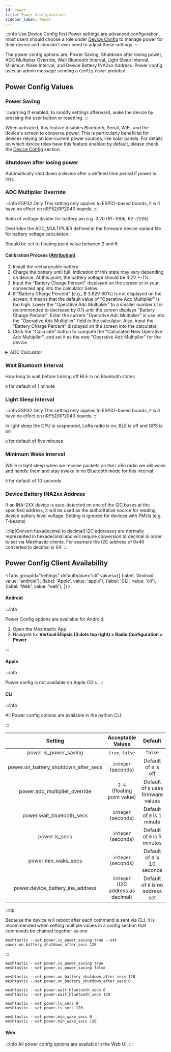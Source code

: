 ```yaml
---
id: power
title: Power Configuration
sidebar_label: Power
---
```



:::info Use Device Config first
Power settings are advanced configuration, most users should choose a role under [Device Config](/docs/configuration/radio/device) to manage power for their device and shouldn't ever need to adjust these settings.
:::

The power config options are: Power Saving, Shutdown after losing power, ADC Multiplier Override, Wait Bluetooth Interval, Light Sleep Interval, Minimum Wake Interval, and Device Battery INA2xx Address. Power config uses an admin message sending a `Config.Power` protobuf.

## Power Config Values

### Power Saving

:::warning 
If enabled, to modify settings afterward, wake the device by pressing the user button or resetting.
:::

When activated, this feature disables Bluetooth, Serial, WiFi, and the device's screen to conserve power. This is particularly beneficial for devices relying on low-current power sources, like solar panels. For details on which device roles have this feature enabled by default, please check the [Device Config](/docs/configuration/radio/device) section.

### Shutdown after losing power

Automatically shut down a device after a defined time period if power is lost.

### ADC Multiplier Override

:::info ESP32 Only
This setting only applies to ESP32-based boards, it will have no effect on nRF52/RP2040 boards.
:::

Ratio of voltage divider for battery pin e.g. 3.20 (R1=100k, R2=220k)

Overrides the ADC_MULTIPLIER defined in the firmware device variant file for battery voltage calculation.

Should be set to floating point value between 2 and 6

#### Calibration Process ([Attribution](https://wiki.uniteng.com/en/meshtastic/nano-g1-explorer#calibration-process))

1. Install the rechargeable battery.
2. Charge the battery until full. Indication of this state may vary depending on device. At this point, the battery voltage should be 4.2V +-1%.
3. Input the "Battery Charge Percent" displayed on the screen or in your connected app into the calculator below.
4. If "Battery Charge Percent" (e.g., B 3.82V 60%) is not displayed on the screen, it means that the default value of "Operative Adc Multiplier" is too high. Lower the "Operative Adc Multiplier" to a smaller number (it is recommended to decrease by 0.1) until the screen displays "Battery Charge Percent". Enter the current "Operative Adc Multiplier" in use into the "Operative Adc Multiplier" field in the calculator. Also, input the "Battery Charge Percent" displayed on the screen into the calculator.
5. Click the "Calculate" button to compute the "Calculated New Operative Adc Multiplier", and set it as the new "Operative Adc Multiplier" for the device.

<details>
  <summary>ADC Calculator</summary>
  <div>
    <Admonition type="info">
      <p>This calibration method only maps 4.2V to Battery Charge Percent 100%, and does not address the potential non-linearities of the ADC.</p>
    </Admonition>
    <table>
      <tr>
        <td> Battery Charge Percent: </td>
        <td>
          <input type="text" id="batteryChargePercent" defaultValue="65" />
        </td>
      </tr>
      <tr>
        <td>Current Adc Multiplier: </td>
        <td>
          <input type="text" id="operativeAdcMultiplier" defaultValue="2" />
        </td>
      </tr>
      <tr>
        <td>Calculated New Operative Adc Multiplier: </td>
        <td>
          <input
            type="text"
            id="newOperativeAdcMultiplier"
            value="2"
            disabled="disabled"
          />
        </td>
      </tr>
      <tr>
        <td></td>
        <td>
          <button
            className="button button--outline  button--lg cta--button"
            onClick={calculateADC}
          >
            Calculate
          </button>
        </td>
      </tr>
    </table>
  </div>
</details>

### Wait Bluetooth Interval

How long to wait before turning off BLE in no Bluetooth states

`0` for default of 1 minute

### Light Sleep Interval

:::info ESP32 Only
This setting only applies to ESP32-based boards, it will have no effect on nRF52/RP2040 boards.
:::

In light sleep the CPU is suspended, LoRa radio is on, BLE is off and GPS is on

`0` for default of five minutes

### Minimum Wake Interval

While in light sleep when we receive packets on the LoRa radio we will wake and handle them and stay awake in no Bluetooth mode for this interval

`0` for default of 10 seconds

### Device Battery INA2xx Address

If an INA-2XX device is auto-detected on one of the I2C buses at the specified address, it will be used as the authoritative source for reading device battery level voltage. Setting is ignored for devices with PMUs (e.g. T-beams)

:::tip[Convert hexadecimal to decimal]
I2C addresses are normally represented in hexadecimal and will require conversion to decimal in order to set via Meshtastic clients. For example the I2C address of 0x40 converted to decimal is 64.
:::

## Power Config Client Availability

<Tabs
groupId="settings"
defaultValue="cli"
values={[
{label: 'Android', value: 'android'},
{label: 'Apple', value: 'apple'},
{label: 'CLI', value: 'cli'},
{label: 'Web', value: 'web'},
]}>
<TabItem value="android">

#### Android

:::info

Power Config options are available for Android.

1. Open the Meshtastic App
2. Navigate to: **Vertical Ellipsis (3 dots top right) > Radio Configuration > Power**

:::

</TabItem>
<TabItem value="apple">

#### Apple

:::info

Power config is not available on Apple OS's.
:::

</TabItem>
<TabItem value="cli">

#### CLI

:::info

All Power config options are available in the python CLI.

:::

|               Setting                |      Acceptable Values       |               Default               |
| :----------------------------------: | :--------------------------: | :---------------------------------: |
|        power.is_power_saving         |       `true`, `false`        |               `false`               |
| power.on_battery_shutdown_after_secs |     `integer` (seconds)      |        Default of `0` is off        |
|    power.adc_multiplier_override     | `2-4` (floating point value) | Default of `0` uses firmware values |
|      power.wait_bluetooth_secs       |     `integer` (seconds)      |     Default of `0` is 1 minute      |
|            power.ls_secs             |     `integer` (seconds)      |      Default of `0` is 5 minutes    |
|         power.min_wake_secs          |     `integer` (seconds)      |    Default of `0` is 10 seconds     |
| power.device_battery_ina_address     | `integer` (I2C address as decimal)     |  Default of `0` is no address set   |

:::tip

Because the device will reboot after each command is sent via CLI, it is recommended when setting multiple values in a config section that commands be chained together as one.

```shell title="Example:"
meshtastic --set power.is_power_saving true --set power.on_battery_shutdown_after_secs 120
```

:::

```shell title="Enable / Disable Power Saving"
meshtastic --set power.is_power_saving true
meshtastic --set power.is_power_saving false
```

```shell title="Enable / Disable Shutdown after losing power"
meshtastic --set power.on_battery_shutdown_after_secs 120
meshtastic --set power.on_battery_shutdown_after_secs 0
```

```shell title="Set  Wait Bluetooth Interval  (Default of 0 is 60 seconds)"
meshtastic --set power.wait_bluetooth_secs 0
meshtastic --set power.wait_bluetooth_secs 120
```

```shell title="Set Light Sleep to default (Default of 0 is 5 minutes)"
meshtastic --set power.ls_secs 0
meshtastic --set power.ls_secs 120
```

```shell title="Set Minimum Wake Interval (Default of 0 is 10 seconds)"
meshtastic --set power.min_wake_secs 0
meshtastic --set power.min_wake_secs 120
```

</TabItem>
<TabItem value="web">

#### Web

:::info
All power config options are available in the Web UI.
:::

</TabItem>
</Tabs>
